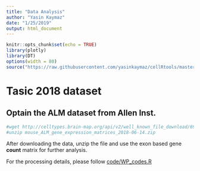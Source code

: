 ```yaml
---
title: "Data Analysis"
author: "Yasin Kaymaz"
date: "1/25/2019"
output: html_document
---
```


```r
knitr::opts_chunk$set(echo = TRUE)
library(plotly)
library(DT)
options(width = 80)
source("https://raw.githubusercontent.com/yasinkaymaz/cellRtools/master/main/functions.R")
```


# Tasic 2018 dataset
## Optain the ALM dataset from Allen Inst.

```bash
#wget http://celltypes.brain-map.org/api/v2/well_known_file_download/694413179
#unzip mouse_ALM_gene_expression_matrices_2018-06-14.zip
```

After downloading the data, unzip the file and use the exon based gene **count** matrix for further analysis.

For the processing details, please follow [code/WP_codes.R](https://github.com/yasinkaymaz/Harvard-NissenLab/tree/master/code/WP_codes.R)

